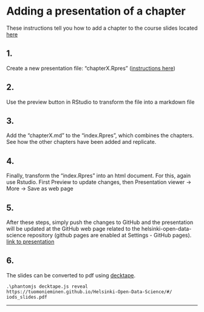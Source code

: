 
# Adding a presentation of a chapter

These instructions tell you how to add a chapter to the course slides located [here](https://tuomonieminen.github.io/Helsinki-Open-Data-Science/)

## 1.  
Create a new presentation file: "chapterX.Rpres" ([instructions here](https://support.rstudio.com/hc/en-us/articles/200486468-Authoring-R-Presentations))  

##  2.  
Use the preview button in RStudio to transform the file into a markdown file

## 3.  
Add the "chapterX.md" to the "index.Rpres", which combines the chapters. See how the other chapters have been added and replicate.  

## 4.  
Finally, transform the "index.Rpres" into an html document. For this, again use Rstudio. First Preview to update changes, then Presentation viewer -> More -> Save as web page 

## 5.  
After these steps, simply push the changes to GitHub and the presentation will be updated at the GitHub web page related to the helsinki-open-data-science repository (github pages are enabled at Settings - GitHub pages). [link to presentation](https://tuomonieminen.github.io/Helsinki-Open-Data-Science/)

## 6. 
The slides can be converted to pdf using [decktape](https://github.com/astefanutti/decktape). 

`.\phantomjs decktape.js reveal https://tuomonieminen.github.io/Helsinki-Open-Data-Science/#/ iods_slides.pdf`

<hr>